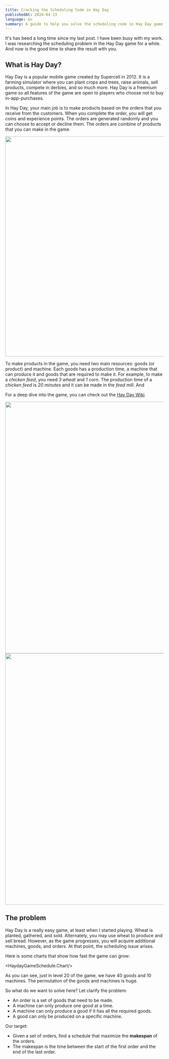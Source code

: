 ```yaml
---
title: Cracking the Scheduling Code in Hay Day
publishedAt: 2024-04-23
language: en
summary: A guide to help you solve the scheduling code in Hay Day game.
---
```


It's has beed a long time since my last post. I have been busy with my work. I was researching the scheduling problem in the Hay Day game for a while. And now is the good time to share the result with you.

## What is Hay Day?


Hay Day is a popular mobile game created by Supercell in 2012. It is a farming simulator where you can plant crops and trees, raise animals, sell products, compete in derbies, and so much more. Hay Day is a freemium game so all features of the game are open to players who choose not to buy in-app-purchases.

<YouTubeEmbed videoId="mSev84nF1HA"/>

In Hay Day, your main job is to make products based on the orders that you receive from the customers. When you complete the order, you will get coins and experience points. The orders are generated randomly and you can choose to accept or decline them. The orders are combine of products that you can make in the game.

<Image src="/images/hayday-game-schedule/hayday-orders.png" width="800" height="700" />

To make products in the game, you need two main resources: goods (or product) and machine. Each goods has a production time, a machine that can produce it and goods that are required to make it. For example, to make a _chicken feed_, you need _3 wheat_ and _1 corn_. The production time of a _chicken feed_ is _20 minutes_ and it can be made in the _feed mill_. And 

For a deep dive into the game, you can check out the [Hay Day Wiki](https://hayday.fandom.com/wiki/Hay_Day_Wiki). 

<Image src="/images/hayday-game-schedule/chart-dark.png" width="1100" height="800" className="hidden dark:block"/>
<Image src="/images/hayday-game-schedule/chart-light.png" className="dark:hidden block" width="1100" height="800" />

## The problem

Hay Day is a really easy game, at least when I started playing. Wheat is planted, gathered, and sold. Alternately, you may use wheat to produce and sell bread. However, as the game progresses, you will acquire additional machines, goods, and orders. At that point, the scheduling issue arises.

Here is some charts that show how fast the game can grow:

<HaydayGameSchedule.Chart/>

As you can see, just in level 20 of the game, we have 40 goods and 10 machines. The permutation of the goods and machines is huge.

So what do we want to solve here? Let clarify the problem:

- An order is a set of goods that need to be made.
- A machine can only produce one good at a time.
- A machine can only produce a good if it has all the required goods.
- A good can only be produced on a specific machine.

Our target:

- Given a set of orders, find a schedule that maximize the **makespan** of the orders.
- The makespan is the time between the start of the first order and the end of the last order.
